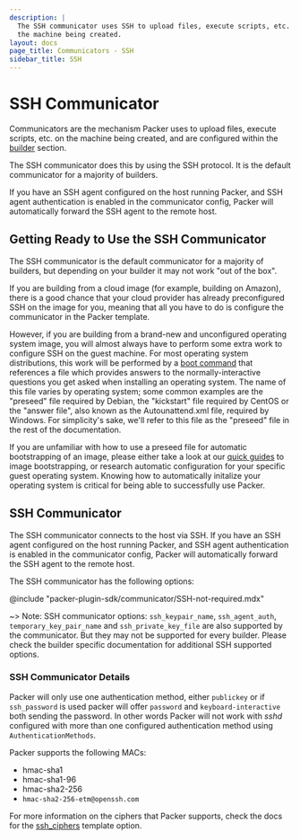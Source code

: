```yaml
---
description: |
  The SSH communicator uses SSH to upload files, execute scripts, etc. on
  the machine being created.
layout: docs
page_title: Communicators - SSH
sidebar_title: SSH
---
```


# SSH Communicator

Communicators are the mechanism Packer uses to upload files, execute scripts,
etc. on the machine being created, and are configured within the
[builder](/docs/templates/builders) section.

The SSH communicator does this by using the SSH protocol. It is the default
communicator for a majority of builders.

If you have an SSH agent configured on the host running Packer, and SSH agent
authentication is enabled in the communicator config, Packer will automatically
forward the SSH agent to the remote host.

## Getting Ready to Use the SSH Communicator

The SSH communicator is the default communicator for a majority of builders, but
depending on your builder it may not work "out of the box".

If you are building from a cloud image (for example, building on Amazon), there
is a good chance that your cloud provider has already preconfigured SSH on the
image for you, meaning that all you have to do is configure the communicator in
the Packer template.

However, if you are building from a brand-new and unconfigured operating system
image, you will almost always have to perform some extra work to configure SSH
on the guest machine. For most operating system distributions, this work will
be performed by a [boot command](/docs/builders/vmware-iso#boot-configuration)
that references a file which provides answers to the normally-interactive
questions you get asked when installing an operating system. The name of this
file varies by operating system; some common examples are the "preseed" file
required by Debian, the "kickstart" file required by CentOS or the
"answer file", also known as the Autounattend.xml file, required by Windows.
For simplicity's sake, we'll refer to this file as the "preseed" file in the
rest of the documentation.

If you are unfamiliar with how to use a preseed file for automatic
bootstrapping of an image, please either take a look at our
[quick guides](/guides/automatic-operating-system-installs) to
image bootstrapping, or research automatic configuration for your specific
guest operating system. Knowing how to automatically initalize your operating
system is critical for being able to successfully use Packer.

## SSH Communicator

The SSH communicator connects to the host via SSH. If you have an SSH agent
configured on the host running Packer, and SSH agent authentication is enabled
in the communicator config, Packer will automatically forward the SSH agent to
the remote host.

The SSH communicator has the following options:

@include "packer-plugin-sdk/communicator/SSH-not-required.mdx"

~> Note: SSH communicator options: `ssh_keypair_name`, `ssh_agent_auth`,
    `temporary_key_pair_name` and `ssh_private_key_file` are also supported by
    the communicator. But they may not be supported for every builder. Please check
    the builder specific documentation for additional SSH supported options.


### SSH Communicator Details

Packer will only use one authentication method, either `publickey` or if
`ssh_password` is used packer will offer `password` and `keyboard-interactive`
both sending the password. In other words Packer will not work with _sshd_
configured with more than one configured authentication method using
`AuthenticationMethods`.

Packer supports the following MACs:

- hmac-sha1
- hmac-sha1-96
- hmac-sha2-256
- `hmac-sha2-256-etm@openssh.com`

For more information on the ciphers that Packer supports, check the docs for
the [ssh_ciphers](/docs/communicators/ssh#ssh_ciphers) template option.
